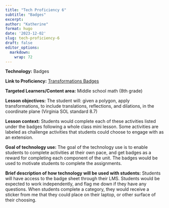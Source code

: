 ```yaml
---
title: "Tech Proficiency 6"
subtitle: "Badges"
excerpt: 
author: "Katherine"
format: hugo
date: '2023-12-02'
slug: tech-proficiency-6
draft: false
editor_options: 
  markdown: 
    wrap: 72
---
```


**Technology:** Badges 

**Link to Proficiency:** [Transformations
Badges](https://docs.google.com/document/d/1nVFhCbki2Hc7Kx9WqlfPyAf9zTOu9pG60z7pJxbt5lo/edit?usp=sharing)

**Targeted Learners/Content area:** Middle school math (8th grade)

**Lesson objectives:** The student will: given a polygon, apply
transformations, to include translations, reflections, and dilations, in
the coordinate plane (Virginia SOL standard 8.7)

**Lesson context:** Students would complete each of these activities
listed under the badges following a whole class mini lesson. Some
activities are labeled as challenge activities that students could
choose to engage with as an extension. 

**Goal of technology use:** The goal of the technology use is to enable
students to complete activities at their own pace, and get badges as a
reward for completing each component of the unit. The badges would be
used to motivate students to complete the assignments.

**Brief description of how technology will be used with students:**
Students will have access to the badge sheet through their LMS. Students
would be expected to work independently, and flag me down if they have
any questions. When students complete a category, they would receive a
sticker from me that they could place on their laptop, or other surface
of their choosing. 

  
